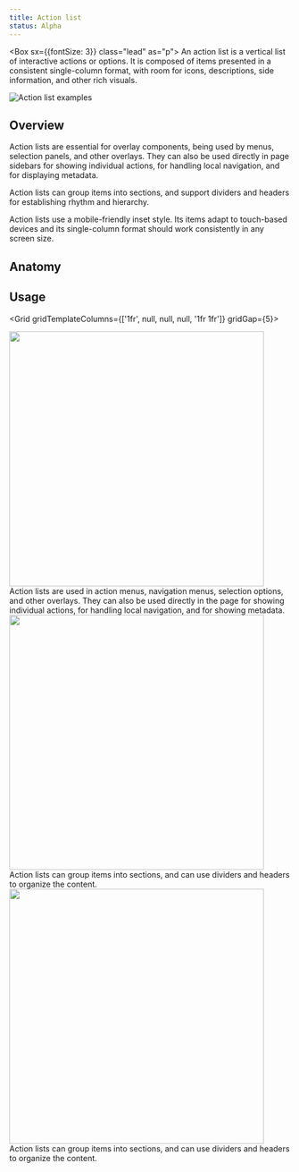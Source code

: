 ```yaml
---
title: Action list
status: Alpha
---
```



<Box sx={{fontSize: 3}} class="lead" as="p">
    An action list is a vertical list of interactive actions or options. It is composed of items presented in a consistent single-column format, with room for icons, descriptions, side information, and other rich visuals.
</Box>

<img src="https://user-images.githubusercontent.com/293280/121754046-78917280-cac8-11eb-8320-245aca655586.png" alt="Action list examples" />

<!--
<ButtonOutline mr={1}>React component</ButtonOutline>
<ButtonOutline mr={1}>ViewComponent</ButtonOutline>
<ButtonOutline>Figma component</ButtonOutline>
-->

## Overview

Action lists are essential for overlay components, being used by menus, selection panels, and other overlays. They can also be used directly in page sidebars for showing individual actions, for handling local navigation, and for displaying metadata.

Action lists can group items into sections, and support dividers and headers for establishing rhythm and hierarchy.

Action lists use a mobile-friendly inset style. Its items adapt to touch-based devices and its single-column format should work consistently in any screen size.

## Anatomy 

<!--
<img alt="Action list wrapper structure" src="https://user-images.githubusercontent.com/223966/118818389-2e8fe500-b8ac-11eb-81b2-8a61f4b3d7ba.png" />
<Caption>Action list wrapper structure</Caption>

- **Action list item:** An action list item is a generic interactive element, which includes a main text and optional icons, descriptions, auxiliary information, and more.
- **Action list section:** An action list section uses the ARIA role property to group elements from a list. Depending on the provided values, it renders a divider, a header, or both.
- **Action list divider:** …
- **Action list section header:** …

<img alt="Action list item structure" src="https://user-images.githubusercontent.com/223966/118818435-3bacd400-b8ac-11eb-8691-ab9cbba73249.png" />
<Caption>Action list item structure</Caption>

-->

## Usage

<Grid gridTemplateColumns={['1fr', null, null, null, '1fr 1fr']} gridGap={5}>
    <div>
        <Flex bg="gray.1" justifyContent="center">
            <img width="456" alt="" src="https://user-images.githubusercontent.com/293280/121757211-a9c27080-cad1-11eb-8b09-792bf2975fc2.png" />
        </Flex>
    </div>
    <div>
        <Flex>
            Action lists are used in action menus, navigation menus, selection options, and other overlays. They can also be used directly in the page for showing individual actions, for handling local navigation, and for showing metadata.
        </Flex>
    </div>
    <div>
        <Flex bg="gray.1" justifyContent="center">
            <img width="456" alt="" src="https://user-images.githubusercontent.com/293280/121755357-ca87c780-cacb-11eb-8290-affe01985f95.png" />
        </Flex>
    </div>
    <div>
        <Flex>
            Action lists can group items into sections, and can use dividers and headers to organize the content.
        </Flex>
    </div>
    <div>
        <Flex bg="gray.1" justifyContent="center">
            <img width="456" alt="" src="https://user-images.githubusercontent.com/293280/121755987-83023b00-cacd-11eb-8f87-49d0e1e716d5.png" />
        </Flex>
    </div>
    <div>
        <Flex>
            Action lists can group items into sections, and can use dividers and headers to organize the content.
        </Flex>
    </div>
</Grid>

<!--
<DoDontContainer>
  <Do>
    <img src="https://user-images.githubusercontent.com/24916540/52501276-d3330080-2b94-11e9-954e-38c0f09f8ca1.png" />
    <Caption>Use sentence case</Caption>
  </Do>
  <Dont>
    <img src="https://user-images.githubusercontent.com/24916540/52501272-d3330080-2b94-11e9-8829-7d12aae36ba1.png" />
    <Caption>Don't use all-caps or other text formats</Caption>
  </Dont>
</DoDontContainer>
-->
